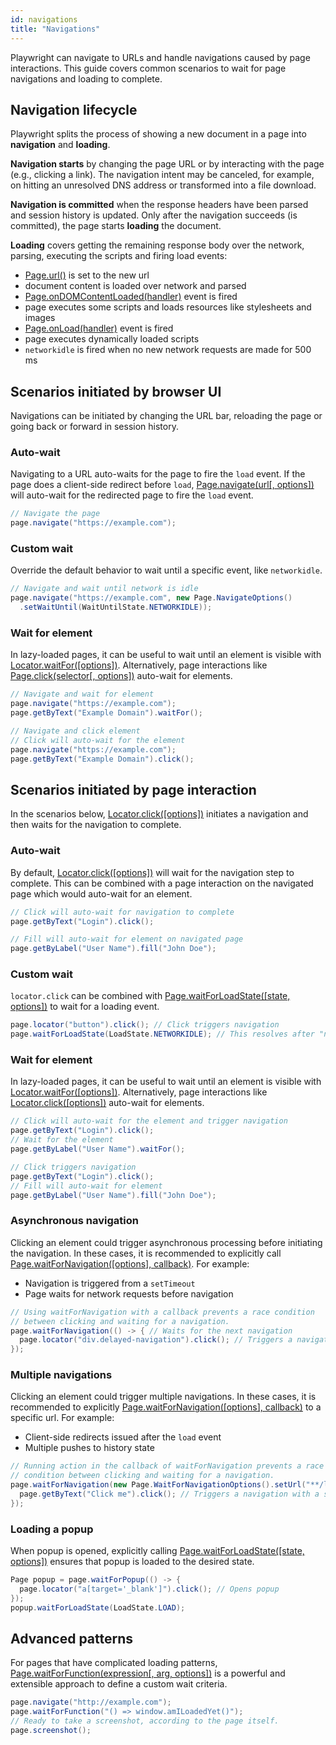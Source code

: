 ```yaml
---
id: navigations
title: "Navigations"
---
```


Playwright can navigate to URLs and handle navigations caused by page interactions. This guide covers common scenarios to wait for page navigations and loading to complete.

## Navigation lifecycle

Playwright splits the process of showing a new document in a page into **navigation** and **loading**.

**Navigation starts** by changing the page URL or by interacting with the page (e.g., clicking a link). The navigation intent may be canceled, for example, on hitting an unresolved DNS address or transformed into a file download.

**Navigation is committed** when the response headers have been parsed and session history is updated. Only after the navigation succeeds (is committed), the page starts **loading** the document.

**Loading** covers getting the remaining response body over the network, parsing, executing the scripts and firing load events:
- [Page.url()](/api/class-page.mdx#page-url) is set to the new url
- document content is loaded over network and parsed
- [Page.onDOMContentLoaded(handler)](/api/class-page.mdx#page-event-dom-content-loaded) event is fired
- page executes some scripts and loads resources like stylesheets and images
- [Page.onLoad(handler)](/api/class-page.mdx#page-event-load) event is fired
- page executes dynamically loaded scripts
- `networkidle` is fired when no new network requests are made for 500 ms

## Scenarios initiated by browser UI

Navigations can be initiated by changing the URL bar, reloading the page or going back or forward in session history.

### Auto-wait

Navigating to a URL auto-waits for the page to fire the `load` event. If the page does a client-side redirect before `load`, [Page.navigate(url[, options])](/api/class-page.mdx#page-goto) will auto-wait for the redirected page to fire the `load` event.

```java
// Navigate the page
page.navigate("https://example.com");
```

### Custom wait

Override the default behavior to wait until a specific event, like `networkidle`.

```java
// Navigate and wait until network is idle
page.navigate("https://example.com", new Page.NavigateOptions()
  .setWaitUntil(WaitUntilState.NETWORKIDLE));
```

### Wait for element

In lazy-loaded pages, it can be useful to wait until an element is visible with [Locator.waitFor([options])](/api/class-locator.mdx#locator-wait-for). Alternatively, page interactions like [Page.click(selector[, options])](/api/class-page.mdx#page-click) auto-wait for elements.

```java
// Navigate and wait for element
page.navigate("https://example.com");
page.getByText("Example Domain").waitFor();

// Navigate and click element
// Click will auto-wait for the element
page.navigate("https://example.com");
page.getByText("Example Domain").click();
```

## Scenarios initiated by page interaction

In the scenarios below, [Locator.click([options])](/api/class-locator.mdx#locator-click) initiates a navigation and then waits for the navigation to complete.

### Auto-wait

By default, [Locator.click([options])](/api/class-locator.mdx#locator-click) will wait for the navigation step to complete. This can be combined with a page interaction on the navigated page which would auto-wait for an element.

```java
// Click will auto-wait for navigation to complete
page.getByText("Login").click();

// Fill will auto-wait for element on navigated page
page.getByLabel("User Name").fill("John Doe");
```

### Custom wait

`locator.click` can be combined with [Page.waitForLoadState([state, options])](/api/class-page.mdx#page-wait-for-load-state) to wait for a loading event.

```java
page.locator("button").click(); // Click triggers navigation
page.waitForLoadState(LoadState.NETWORKIDLE); // This resolves after "networkidle"
```

### Wait for element

In lazy-loaded pages, it can be useful to wait until an element is visible with [Locator.waitFor([options])](/api/class-locator.mdx#locator-wait-for). Alternatively, page interactions like [Locator.click([options])](/api/class-locator.mdx#locator-click) auto-wait for elements.

```java
// Click will auto-wait for the element and trigger navigation
page.getByText("Login").click();
// Wait for the element
page.getByLabel("User Name").waitFor();

// Click triggers navigation
page.getByText("Login").click();
// Fill will auto-wait for element
page.getByLabel("User Name").fill("John Doe");
```

### Asynchronous navigation

Clicking an element could trigger asynchronous processing before initiating the navigation. In these cases, it is recommended to explicitly call [Page.waitForNavigation([options], callback)](/api/class-page.mdx#page-wait-for-navigation). For example:
* Navigation is triggered from a `setTimeout`
* Page waits for network requests before navigation

```java
// Using waitForNavigation with a callback prevents a race condition
// between clicking and waiting for a navigation.
page.waitForNavigation(() -> { // Waits for the next navigation
  page.locator("div.delayed-navigation").click(); // Triggers a navigation after a timeout
});
```

### Multiple navigations

Clicking an element could trigger multiple navigations. In these cases, it is recommended to explicitly [Page.waitForNavigation([options], callback)](/api/class-page.mdx#page-wait-for-navigation) to a specific url. For example:
* Client-side redirects issued after the `load` event
* Multiple pushes to history state

```java
// Running action in the callback of waitForNavigation prevents a race
// condition between clicking and waiting for a navigation.
page.waitForNavigation(new Page.WaitForNavigationOptions().setUrl("**/login"), () -> {
  page.getByText("Click me").click(); // Triggers a navigation with a script redirect
});
```

### Loading a popup

When popup is opened, explicitly calling [Page.waitForLoadState([state, options])](/api/class-page.mdx#page-wait-for-load-state) ensures that popup is loaded to the desired state.

```java
Page popup = page.waitForPopup(() -> {
  page.locator("a[target='_blank']").click(); // Opens popup
});
popup.waitForLoadState(LoadState.LOAD);
```

## Advanced patterns

For pages that have complicated loading patterns, [Page.waitForFunction(expression[, arg, options])](/api/class-page.mdx#page-wait-for-function) is a powerful and extensible approach to define a custom wait criteria.

```java
page.navigate("http://example.com");
page.waitForFunction("() => window.amILoadedYet()");
// Ready to take a screenshot, according to the page itself.
page.screenshot();
```


[APIRequest]: /api/class-apirequest.mdx "APIRequest"
[APIRequestContext]: /api/class-apirequestcontext.mdx "APIRequestContext"
[APIResponse]: /api/class-apiresponse.mdx "APIResponse"
[APIResponseAssertions]: /test-assertions.mdx "APIResponseAssertions"
[Browser]: /api/class-browser.mdx "Browser"
[BrowserContext]: /api/class-browsercontext.mdx "BrowserContext"
[BrowserType]: /api/class-browsertype.mdx "BrowserType"
[ConsoleMessage]: /api/class-consolemessage.mdx "ConsoleMessage"
[Dialog]: /api/class-dialog.mdx "Dialog"
[Download]: /api/class-download.mdx "Download"
[ElementHandle]: /api/class-elementhandle.mdx "ElementHandle"
[FileChooser]: /api/class-filechooser.mdx "FileChooser"
[FormData]: /api/class-formdata.mdx "FormData"
[Frame]: /api/class-frame.mdx "Frame"
[FrameLocator]: /api/class-framelocator.mdx "FrameLocator"
[JSHandle]: /api/class-jshandle.mdx "JSHandle"
[Keyboard]: /api/class-keyboard.mdx "Keyboard"
[Locator]: /api/class-locator.mdx "Locator"
[LocatorAssertions]: /test-assertions.mdx "LocatorAssertions"
[Mouse]: /api/class-mouse.mdx "Mouse"
[Page]: /api/class-page.mdx "Page"
[PageAssertions]: /test-assertions.mdx "PageAssertions"
[Playwright]: /api/class-playwright.mdx "Playwright"
[PlaywrightAssertions]: /test-assertions.mdx "PlaywrightAssertions"
[PlaywrightException]: /api/class-playwrightexception.mdx "PlaywrightException"
[Request]: /api/class-request.mdx "Request"
[RequestOptions]: /api/class-requestoptions.mdx "RequestOptions"
[Response]: /api/class-response.mdx "Response"
[Route]: /api/class-route.mdx "Route"
[Selectors]: /api/class-selectors.mdx "Selectors"
[TimeoutError]: /api/class-timeouterror.mdx "TimeoutError"
[Touchscreen]: /api/class-touchscreen.mdx "Touchscreen"
[Tracing]: /api/class-tracing.mdx "Tracing"
[Video]: /api/class-video.mdx "Video"
[WebSocket]: /api/class-websocket.mdx "WebSocket"
[WebSocketFrame]: /api/class-websocketframe.mdx "WebSocketFrame"
[Worker]: /api/class-worker.mdx "Worker"
[Element]: https://developer.mozilla.org/en-US/docs/Web/API/element "Element"
[EvaluationArgument]: /evaluating.mdx#evaluation-argument "EvaluationArgument"
[Promise]: https://developer.mozilla.org/en-US/docs/Web/JavaScript/Reference/Global_Objects/Promise "Promise"
[iterator]: https://developer.mozilla.org/en-US/docs/Web/JavaScript/Reference/Iteration_protocols "Iterator"
[origin]: https://developer.mozilla.org/en-US/docs/Glossary/Origin "Origin"
[selector]: https://developer.mozilla.org/en-US/docs/Web/CSS/CSS_Selectors "selector"
[Serializable]: https://developer.mozilla.org/en-US/docs/Web/JavaScript/Reference/Global_Objects/JSON/stringify#Description "Serializable"
[UIEvent.detail]: https://developer.mozilla.org/en-US/docs/Web/API/UIEvent/detail "UIEvent.detail"
[UnixTime]: https://en.wikipedia.org/wiki/Unix_time "Unix Time"
[xpath]: https://developer.mozilla.org/en-US/docs/Web/XPath "xpath"

[boolean]: https://docs.oracle.com/javase/tutorial/java/nutsandbolts/datatypes.html "boolean"
[byte&#91;&#93;]: https://docs.oracle.com/javase/tutorial/java/nutsandbolts/datatypes.html "byte[]"
[Consumer]: https://docs.oracle.com/javase/8/docs/api/java/util/function/Consumer.html "Consumer"
[double]: https://docs.oracle.com/javase/tutorial/java/nutsandbolts/datatypes.html "double"
[InputStream]: https://docs.oracle.com/javase/8/docs/api/java/io/InputStream.html "InputStream"
[int]: https://docs.oracle.com/javase/tutorial/java/nutsandbolts/datatypes.html "int"
[List]: https://docs.oracle.com/javase/8/docs/api/java/util/List.html "List"
[Map]: https://docs.oracle.com/javase/8/docs/api/java/util/Map.html "Map"
[null]: https://docs.oracle.com/javase/specs/jls/se8/html/jls-3.html#jls-3.10.7 "null"
[Object]: https://docs.oracle.com/javase/8/docs/api/java/lang/Object.html "Object"
[Path]: https://docs.oracle.com/javase/8/docs/api/java/nio/file/Path.html "Path"
[Pattern]: https://docs.oracle.com/javase/8/docs/api/java/util/regex/Pattern.html "Pattern"
[Predicate]: https://docs.oracle.com/javase/8/docs/api/java/util/function/Predicate.html "Predicate"
[void]: https://docs.oracle.com/javase/tutorial/java/javaOO/methods.html "void"
[Runnable]: https://docs.oracle.com/javase/8/docs/api/java/lang/Runnable.html "Runnable"
[RuntimeException]: https://docs.oracle.com/javase/8/docs/api/java/lang/RuntimeException.html "RuntimeException"
[String]: https://docs.oracle.com/javase/8/docs/api/java/lang/String.html "String"

[all available image tags]: https://mcr.microsoft.com/en-us/product/playwright/java/about "all available image tags"
[Docker Hub]: https://hub.docker.com/_/microsoft-playwright-java "Docker Hub"
[Dockerfile.focal]: https://github.com/microsoft/playwright-java/blob/main/utils/docker/Dockerfile.focal "Dockerfile.focal"
